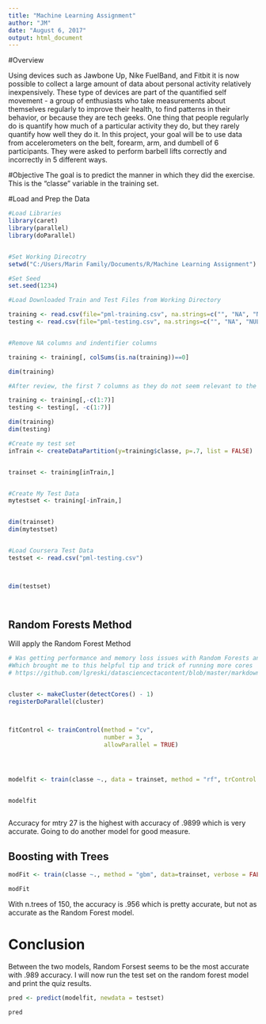 ```yaml
---
title: "Machine Learning Assignment"
author: "JM"
date: "August 6, 2017"
output: html_document
---
```


#Overview

Using devices such as Jawbone Up, Nike FuelBand, and Fitbit it is now possible to collect a large amount of data about personal activity relatively inexpensively. These type of devices are part of the quantified self movement - a group of enthusiasts who take measurements about themselves regularly to improve their health, to find patterns in their behavior, or because they are tech geeks. One thing that people regularly do is quantify how much of a particular activity they do, but they rarely quantify how well they do it. In this project, your goal will be to use data from accelerometers on the belt, forearm, arm, and dumbell of 6 participants. They were asked to perform barbell lifts correctly and incorrectly in 5 different ways. 

#Objective
The goal is to predict the manner in which they did the exercise. This is the "classe" variable in the training set. 

#Load and Prep the Data


```r

#Load Libraries
library(caret)
library(parallel)
library(doParallel)


#Set Working Direcotry
setwd("C:/Users/Marin Family/Documents/R/Machine Learning Assignment")

#Set Seed
set.seed(1234)

#Load Downloaded Train and Test Files from Working Directory

training <- read.csv(file="pml-training.csv", na.strings=c("", "NA", "NULL"))
testing <- read.csv(file="pml-testing.csv", na.strings=c("", "NA", "NULL"))


#Remove NA columns and indentifier columns

training <- training[, colSums(is.na(training))==0]

dim(training)

#After review, the first 7 columns as they do not seem relevant to the outcome. 

training <- training[,-c(1:7)]
testing <- testing[, -c(1:7)]

dim(training)
dim(testing)

#Create my test set 
inTrain <- createDataPartition(y=training$classe, p=.7, list = FALSE)


trainset <- training[inTrain,]


#Create My Test Data
mytestset <- training[-inTrain,]


dim(trainset)
dim(mytestset)


#Load Coursera Test Data
testset <- read.csv("pml-testing.csv")



dim(testset)




```



## Random Forests Method

Will apply the Random Forest Method

```r

# Was getting performance and memory loss issues with Random Forests and turned to Discussion Forum:
#Which brought me to this helpful tip and trick of running more cores
# https://github.com/lgreski/datasciencectacontent/blob/master/markdown/pml-randomForestPerformance.md


cluster <- makeCluster(detectCores() - 1) 
registerDoParallel(cluster)



fitControl <- trainControl(method = "cv",
                           number = 3,
                           allowParallel = TRUE)




modelfit <- train(classe ~., data = trainset, method = "rf", trControl = fitControl)


modelfit



```

Accuracy for mtry 27 is the highest with accuracy of .9899 which is very accurate.  Going to do another model for good measure. 


## Boosting with Trees


```r
modFit <- train(classe ~., method = "gbm", data=trainset, verbose = FALSE)

modFit

```

With n.trees of 150, the accuracy is .956 which is pretty accurate, but not as accurate as the Random Forest model. 


# Conclusion

Between the two models, Random Forsest seems to be the most accurate with .989 accuracy.  I will now run the test set on the random forest model and print the quiz results.   

```r


pred <- predict(modelfit, newdata = testset)

pred


```